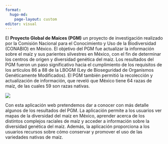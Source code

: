 ```yaml
---
format: 
  hugo-md:
    page-layout: custom
editor: visual
---
```


::: {layout-ncol="2"}
El **Proyecto Global de Maíces (PGM)** un proyecto de investigación realizado por la Comisión Nacional para el Conocimiento y Uso de la Biodiversidad (CONABIO) en México. El objetivo del PGM fue actualizar la información sobre el maíz y sus parientes silvestres en México, con el fin de determinar los centros de origen y diversidad genética del maíz. Los resultados del PGM fueron un paso significativo hacia el cumplimiento de los requisitos de los artículos 86 a 88 de la LBOGM (Ley de Bioseguridad de Organismos Genéticamente Modificados). El PGM también permitió la recolección y actualización de información, que reveló que México tiene 64 razas de maíz, de las cuales 59 son razas nativas. 

[![](pgm_pixel.png){fig-alt="Pixel art maíces nativos de México"}](https://www.biodiversidad.gob.mx/diversidad/proyectoMaices){target="_blank"} 
:::

Con esta aplicación web pretendemos dar a conocer con más detalle algunos de los resultados del PGM. La aplicación permite a los usuarios ver mapas de la diversidad del maíz en México, aprender acerca de los distintos complejos raciales de maíz y acceder a información sobre la diversidad genética del maíz. Además, la aplicación proporciona a los usuarios recursos sobre cómo conservar y promover el uso de las variedades nativas de maíz.
